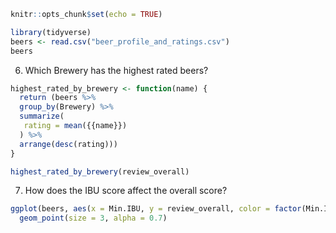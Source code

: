 
```r
knitr::opts_chunk$set(echo = TRUE)
```

```r
library(tidyverse)
beers <- read.csv("beer_profile_and_ratings.csv")
beers
```
6. Which Brewery has the highest rated beers?
```r
highest_rated_by_brewery <- function(name) {
  return (beers %>% 
  group_by(Brewery) %>% 
  summarize(
   rating = mean({{name}})
  ) %>%
  arrange(desc(rating)))
}

highest_rated_by_brewery(review_overall)
```



7. How does the IBU score affect the overall score?
```r
ggplot(beers, aes(x = Min.IBU, y = review_overall, color = factor(Min.IBU))) +
  geom_point(size = 3, alpha = 0.7)
```

